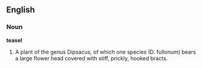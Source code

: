 ==English==

===Noun===

'''teasel'''

#A plant of the genus Dipsacus, of which one species (D. fullonum) bears a large flower head covered with stiff, prickly, hooked bracts.